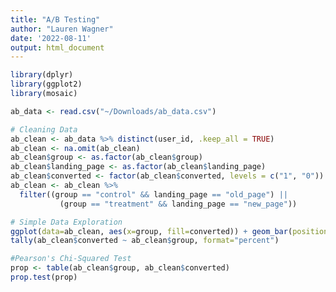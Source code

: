 ```yaml
---
title: "A/B Testing"
author: "Lauren Wagner"
date: '2022-08-11'
output: html_document
---
```


```r
library(dplyr)
library(ggplot2)
library(mosaic)
```


```r
ab_data <- read.csv("~/Downloads/ab_data.csv")
```

```r
# Cleaning Data
ab_clean <- ab_data %>% distinct(user_id, .keep_all = TRUE)
ab_clean <- na.omit(ab_clean)
ab_clean$group <- as.factor(ab_clean$group)
ab_clean$landing_page <- as.factor(ab_clean$landing_page)
ab_clean$converted <- factor(ab_clean$converted, levels = c("1", "0"))
ab_clean <- ab_clean %>% 
  filter((group == "control" && landing_page == "old_page") || 
           (group == "treatment" && landing_page == "new_page"))
```

```r
# Simple Data Exploration
ggplot(data=ab_clean, aes(x=group, fill=converted)) + geom_bar(position="fill")
tally(ab_clean$converted ~ ab_clean$group, format="percent")
```

```r
#Pearson's Chi-Squared Test
prop <- table(ab_clean$group, ab_clean$converted)
prop.test(prop)
```





